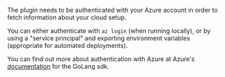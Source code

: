 The plugin needs to be authenticated with your Azure account in order to fetch information about your cloud setup.

You can either authenticate with `az login` (when running locally), or by using a "service principal" and exporting environment variables (appropriate for automated deployments).

You can find out more about authentication with Azure at Azure's [documentation](https://github.com/Azure/azure-sdk-for-go) for the GoLang sdk.
